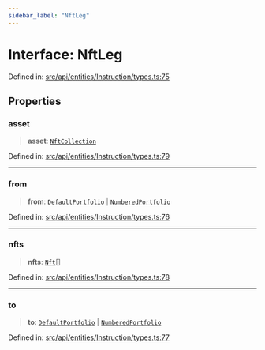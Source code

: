 ```yaml
---
sidebar_label: "NftLeg"
---
```


# Interface: NftLeg

Defined in: [src/api/entities/Instruction/types.ts:75](https://github.com/PolymeshAssociation/polymesh-sdk/blob/bee6a2fe7a8ce5db42a6982e793782182cde2153/src/api/entities/Instruction/types.ts#L75)

## Properties

### asset

> **asset**: [`NftCollection`](../../../Asset/NonFungible/NftCollection/classes/NftCollection.mdx)

Defined in: [src/api/entities/Instruction/types.ts:79](https://github.com/PolymeshAssociation/polymesh-sdk/blob/bee6a2fe7a8ce5db42a6982e793782182cde2153/src/api/entities/Instruction/types.ts#L79)

***

### from

> **from**: [`DefaultPortfolio`](../../../DefaultPortfolio/classes/DefaultPortfolio.mdx) \| [`NumberedPortfolio`](../../../NumberedPortfolio/classes/NumberedPortfolio.mdx)

Defined in: [src/api/entities/Instruction/types.ts:76](https://github.com/PolymeshAssociation/polymesh-sdk/blob/bee6a2fe7a8ce5db42a6982e793782182cde2153/src/api/entities/Instruction/types.ts#L76)

***

### nfts

> **nfts**: [`Nft`](../../../Asset/NonFungible/Nft/classes/Nft.mdx)[]

Defined in: [src/api/entities/Instruction/types.ts:78](https://github.com/PolymeshAssociation/polymesh-sdk/blob/bee6a2fe7a8ce5db42a6982e793782182cde2153/src/api/entities/Instruction/types.ts#L78)

***

### to

> **to**: [`DefaultPortfolio`](../../../DefaultPortfolio/classes/DefaultPortfolio.mdx) \| [`NumberedPortfolio`](../../../NumberedPortfolio/classes/NumberedPortfolio.mdx)

Defined in: [src/api/entities/Instruction/types.ts:77](https://github.com/PolymeshAssociation/polymesh-sdk/blob/bee6a2fe7a8ce5db42a6982e793782182cde2153/src/api/entities/Instruction/types.ts#L77)
